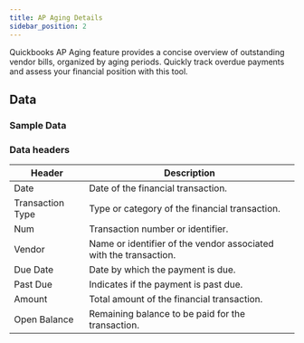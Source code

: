 ```yaml
---
title: AP Aging Details
sidebar_position: 2
---
```




Quickbooks AP Aging feature provides a concise overview of outstanding vendor bills, organized by aging periods. Quickly track overdue payments and assess your financial position with this tool.

<AddJob
  template="gsheet_zoho_books_db_get_ap_aging_details"
/>


## Data

### Sample Data

<Gsheet
  src="https://docs.google.com/spreadsheets/d/1KWa16ZCTRUdIF7LXFQzgCaBXEze4fpGWaV77tc8Q_Y8/edit#gid=668143811"
/>


### Data headers

| Header             | Description                                           |
|--------------------|-------------------------------------------------------|
| Date         | Date of the financial transaction.                 |
| Transaction Type | Type or category of the financial transaction. |
| Num          | Transaction number or identifier.                 |
| Vendor       | Name or identifier of the vendor associated with the transaction.|
| Due Date     | Date by which the payment is due.                 |
| Past Due     | Indicates if the payment is past due.             |
| Amount       | Total amount of the financial transaction.        |
| Open Balance | Remaining balance to be paid for the transaction. |






<!---
## Others

### Similar jobs

Similar sort of data can be achieved by using get accounting transaction job and filtering it by invoice type. 

### Reports that use this job

Here are some of the report templates that use this job: 
-->